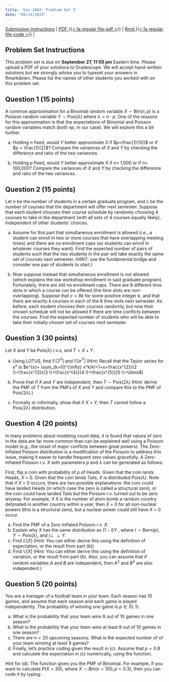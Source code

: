 ```yaml
---
title: 'Gov 2002: Problem Set 3'
date: "09/14/2023"
---
```


[Submission instructions](problem-sets.qmd) | [PDF {{< fa regular file-pdf >}}](/files/assignments/pset_3.pdf) | [Rmd {{< fa regular file-code >}}](/files/assignments/pset_3.Rmd) | 


## Problem Set Instructions 

This problem set is due on **September 27, 11:59 pm** Eastern time. Please upload a PDF of your solutions to Gradescope. We will accept hand-written solutions but we strongly advise you to typeset your answers in Rmarkdown. Please list the names of other students you worked with on this problem set. 

## Question 1 (15 points)

A common approximation for a Binomial random variable $X \sim \text{Bin}(n,p)$ is a Poisson random variable $Y \sim \text{Pois}(\lambda)$ where $\lambda = n \cdot p$. One of the reasons for this approximation is that the expectations of Binomial and Poisson random variables match (both $np$, in our case). We will explore this a bit further.

(a) Holding $n$ fixed, would $Y$ better approximate $X$ if $p=\frac{1}{10}$ or if $p = \frac{1}{2}$? Compare the variances of $X$ and $Y$ by checking the difference and ratio of the two variances.

(b) Holding $p$ fixed, would $Y$ better approximate $X$ if $n=$ 1,000 or if $n=$ 100,000? Compare the variances of $X$ and $Y$ by checking the difference and ratio of the two variances.








## Question 2 (15 points)

Let $n$ be the number of students in a certain graduate program, and c be the number of courses that the department will offer next semester. Suppose that each student chooses their course schedule by randomly choosing 4 courses to take in the department (with all sets of 4 courses equally likely), independent of other students' choices.

(a) Assume for this part that simultaneous enrollment is allowed (i.e., a student can enroll in two or more courses that have overlapping meeting times) and there are no enrollment caps (so students can enroll in whatever courses they want). Find the expected number of pairs of students such that the two students in the pair will take exactly the same set of courses next semester. (HINT: use the fundamental bridge and consider one pair of students to start.)

(b) Now suppose instead that simultaneous enrollment is *not* allowed (which explains the low workshop enrollment in said graduate program). Fortunately, there are still no enrollment caps. There are 8 different time slots in which a course can be offered (the time slots are non-overlapping). Suppose that $c = 8k$ for some positive integer $k$, and that there are exactly k courses in each of the 8 time slots next semester. As before, each student chooses their courses randomly, but now their chosen schedule will not be allowed if there are time conflicts between the courses. Find the expected number of students who will be able to take their initially chosen set of courses next semester.











## Question 3 (30 points)
Let $X$ and $Y$ be Pois($\lambda$) r.v.s, and $T = X + Y$.

(a) Using LOTUS, find $\mathbb{E}[2^X]$ and $\mathbb{E}[e^Y]$ (Hint: Recall that the Taylor series for $e^x$ is $e^{x}= \sum_{k=0}^{\infty} x^k/k!=1+x+\frac{x^{2}}{2 !}+\frac{x^{3}}{3 !}+\frac{x^{4}}{4 !}+\frac{x^{5}}{5 !}+\ldots$)

(b) Prove that if $X$ and $Y$ are independent, then $T \sim \text{Pois}(2\lambda)$ (Hint: derive the PMF of $T$ from the PMFs of $X$ and $Y$ and compare this to the PMF of $\text{Pois}(2\lambda)$.)  

(c) Formally or informally, show that if $X$ = $Y$, then $T$ cannot follow a $\text{Pois}(2\lambda)$ distribution.










## Question 4 (20 points)
In many problems about modeling count data, it is found that values of zero in the data are far more common than can be explained well using a Poisson model (e.g., the onset of major conflicts between great powers). The Zero-Inflated Poisson distribution is a modification of the Poisson to address this issue, making it easier to handle frequent zero values gracefully. A Zero-Inflated Poisson r.v. $X$ with parameters $p$ and $\lambda$ can be generated as follows: \par \noindent

First, flip a coin with probability of $p$ of Heads. Given that the coin lands Heads, $X$ = 0. Given that the coin lands Tails, $X$ is distributed Pois($\lambda$). Note that if $X$ = 0 occurs, there are two possible explanations: the coin could have landed Heads (in which case the zero is called a structural zero), or the coin could have landed Tails but the Poisson r.v. turned out to be zero anyway. For example, if $X$ is the number of atom bomb a random country detonated in another country within a year, then $X$ = 0 for all non-nuclear powers (this is a structural zero), but a nuclear power could still have $X$ = 0 occur. \par \noindent

(a) Find the PMF of a Zero-Inflated Poisson r.v. $X$. 
(b) Explain why $X$ has the same distribution as $(1-I)Y$ , where $I \sim \text{Bern}(p)$, $Y \sim Pois(\lambda)$, and $I \perp \!\!\! \perp Y$. 
(c) Find $\mathbb{E}[X]$ (Hint: You can either derive this using the definition of expectation, or the result from part (b))
(d) Find $\mathbb{V}[X]$ (Hint: You can either derive this using the definition of variation, or the result from part (b). Also, you can assume that if random variables $A$ and $B$ are independent, then $A^2$ and $B^2$ are also independent.)













## Question 5 (20 points)

You are a manager of a football team in your town. Each season has 10 games, and assume that each season and each game is played independently. The probability of winning one game is $p \in (0, 1)$.

(a) What is the probability that your team wins 8 out of 10 games in one season?
(b) What is the probability that your team wins at least 8 out of 10 games in one season?
(c) There are $n = 20$ upcoming seasons. What is the expected number of \textit{seasons} of your team winning at least 8 games?
(d) Finally, let's practice \texttt{R} coding given the result in (c). Assume that $p = 0.8$ and calculate the expectation in (c) numerically, using the \texttt{dbinom} function.

Hint for (d): The \texttt{dbinom} function gives you the PMF of Binomial. For example, if you want to calculate $P(X = 30)$, where $X \sim Bin(n = 100, p = 0.3)$, then you can code it by typing: \texttt{dbinom(x = 30, size = 100, prob = 0.3)}.













